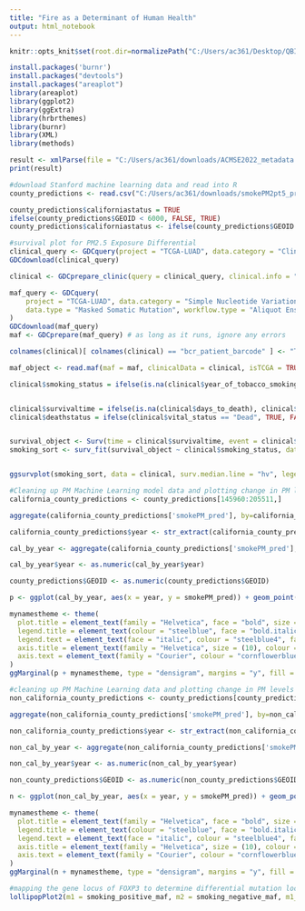 ---
title: "Fire as a Determinant of Human Health"
output: html_notebook
---


```{r}
knitr::opts_knit$set(root.dir=normalizePath("C:/Users/ac361/Desktop/QBIO_490/qbio_490_avinash/analysis_data"))
```


```{r}
install.packages('burnr')
install.packages("devtools")
install.packages("areaplot")
library(areaplot)
library(ggplot2)
library(ggExtra)
library(hrbrthemes)
library(burnr)
library(XML)
library(methods)

result <- xmlParse(file = "C:/Users/ac361/downloads/ACMSE2022_metadata.xml")
print(result)

#download Stanford machine learning data and read into R
county_predictions <- read.csv("C:/Users/ac361/downloads/smokePM2pt5_predictions_daily_county_20060101-20201231.csv")

county_predictions$californiastatus = TRUE
ifelse(county_predictions$GEOID < 6000, FALSE, TRUE)
county_predictions$californiastatus <- ifelse(county_predictions$GEOID > 7999 | county_predictions$GEOID < 6000, FALSE, TRUE )

```


```{r}
#survival plot for PM2.5 Exposure Differential
clinical_query <- GDCquery(project = "TCGA-LUAD", data.category = "Clinical", file.type = "xml")
GDCdownload(clinical_query)

clinical <- GDCprepare_clinic(query = clinical_query, clinical.info = "patient")

maf_query <- GDCquery(
    project = "TCGA-LUAD", data.category = "Simple Nucleotide Variation", access = "open",
    data.type = "Masked Somatic Mutation", workflow.type = "Aliquot Ensemble Somatic Variant Merging and Masking"
)
GDCdownload(maf_query)
maf <- GDCprepare(maf_query) # as long as it runs, ignore any errors

colnames(clinical)[ colnames(clinical) == "bcr_patient_barcode" ] <- "Tumor_Sample_Barcode"

maf_object <- read.maf(maf = maf, clinicalData = clinical, isTCGA = TRUE)

clinical$smoking_status = ifelse(is.na(clinical$year_of_tobacco_smoking_onset), FALSE, TRUE)


clinical$survivaltime = ifelse(is.na(clinical$days_to_death), clinical$days_to_last_followup, clinical$days_to_death)
clinical$deathstatus = ifelse(clinical$vital_status == "Dead", TRUE, FALSE)


survival_object <- Surv(time = clinical$survivaltime, event = clinical$deathstatus)
smoking_sort <- surv_fit(survival_object ~ clinical$smoking_status, data = clinical)


ggsurvplot(smoking_sort, data = clinical, surv.median.line = "hv", legend.title = "Excess PM2.5 Inhalation", legend.labs = c("High Exposure", "Minimal Exposure"), pval = TRUE, conf.int = TRUE, risk.table = TRUE, tables.height = 0.2, tables.theme = clean_theme(), ggtheme = theme_gray())
```


```{r}
#Cleaning up PM Machine Learning model data and plotting change in PM levels over time within California
california_county_predictions <- county_predictions[145960:205511,]

aggregate(california_county_predictions['smokePM_pred'], by=california_county_predictions['date'], sum)

california_county_predictions$year <- str_extract(california_county_predictions$date, "^\\d{4}")

cal_by_year <- aggregate(california_county_predictions['smokePM_pred'], by=california_county_predictions['year'], sum)

cal_by_year$year <- as.numeric(cal_by_year$year)

county_predictions$GEOID <- as.numeric(county_predictions$GEOID)

p <- ggplot(cal_by_year, aes(x = year, y = smokePM_pred)) + geom_point() + theme_ipsum() + geom_line(color = "grey") +ggtitle("Change in Fire-Mediated PM Levels in CA over Time") +xlab("Year") + ylab("PM Levels")

mynamestheme <- theme(
  plot.title = element_text(family = "Helvetica", face = "bold", size = (15)),
  legend.title = element_text(colour = "steelblue", face = "bold.italic", family = "Helvetica"),
  legend.text = element_text(face = "italic", colour = "steelblue4", family = "Helvetica"),
  axis.title = element_text(family = "Helvetica", size = (10), colour = "steelblue4"),
  axis.text = element_text(family = "Courier", colour = "cornflowerblue", size = (10))
)
ggMarginal(p + mynamestheme, type = "densigram", margins = "y", fill = 4)
```


```{r}
#cleaning up PM Machine Learning data and plotting change in PM levels over time within the rest of the United States
non_california_county_predictions <- county_predictions[county_predictions$californiastatus == FALSE,]

aggregate(non_california_county_predictions['smokePM_pred'], by=non_california_county_predictions['date'], sum)

non_california_county_predictions$year <- str_extract(non_california_county_predictions$date, "^\\d{4}")

non_cal_by_year <- aggregate(non_california_county_predictions['smokePM_pred'], by=non_california_county_predictions['year'], sum)

non_cal_by_year$year <- as.numeric(non_cal_by_year$year)

non_county_predictions$GEOID <- as.numeric(non_county_predictions$GEOID)

n <- ggplot(non_cal_by_year, aes(x = year, y = smokePM_pred)) + geom_point() + theme_ipsum() + geom_line(color = "grey") + ggtitle("Change in Fire-Mediated PM Levels in US over Time") +xlab("Year") + ylab("PM Levels")

mynamestheme <- theme(
  plot.title = element_text(family = "Helvetica", face = "bold", size = (16)),
  legend.title = element_text(colour = "steelblue", face = "bold.italic", family = "Helvetica"),
  legend.text = element_text(face = "italic", colour = "steelblue4", family = "Helvetica"),
  axis.title = element_text(family = "Helvetica", size = (10), colour = "steelblue4"),
  axis.text = element_text(family = "Courier", colour = "cornflowerblue", size = (10))
)
ggMarginal(n + mynamestheme, type = "densigram", margins = "y", fill = 4)

```


```{r}
#mapping the gene locus of FOXP3 to determine differential mutation locations between High PM-Exposure and Low PM-Exposure Patients
lollipopPlot2(m1 = smoking_positive_maf, m2 = smoking_negative_maf, m1_name = "High PM-Exposure Patients", m2_name = "Low PM-Exposure Patients", gene = "FOXP3")
```


